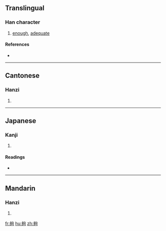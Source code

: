 {{also|够}}
==Translingual==

===Han character===
{{Han char|rn=36|rad=夕|as=08|sn=11|four=2722<sub>0</sub>|canj=弓弓心口 (NNPR)}}

# [[enough]], [[adequate]]

====References====
* {{Han ref|kx=0247.100|dkj=05777|dj=0491.120|hdz=20864.050|uh=5920|ud=22816|bh=B0F7|bd=45303}}

----

==Cantonese==

===Hanzi===
{{yue-hanzi|jyut=|y=gau3|sim=够}}

# {{defn|Cantonese|sort=夕08}}

----

==Japanese==

===Kanji===
{{ja-kanji|grade=|rs=夕08}}

# {{defn|Japanese|sort=夕08}}

====Readings====
* {{ja-readings|on=[[こう]] (kō), [[く]] (ku)|kun=[[あつまる]] (atsumaru), [[おおい]] (ooi)}}

----

==Mandarin==

===Hanzi===
{{cmn-hanzi|sim=够|pin=[[gòu]] ([[gou4]])|wg=kou<sup>4</sup>}}

# {{defn|Mandarin|sort=夕08}}

[[fr:夠]]
[[hu:夠]]
[[zh:夠]]